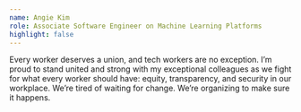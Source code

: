 ```yaml
---
name: Angie Kim
role: Associate Software Engineer on Machine Learning Platforms
highlight: false
---
```

Every worker deserves a union, and tech workers are no exception. I’m proud to stand united and strong with my exceptional colleagues as we fight for what every worker should have: equity, transparency, and security in our workplace. We’re tired of waiting for change. We’re organizing to make sure it happens.
